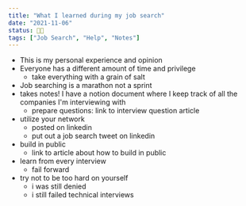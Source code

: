 ```yaml
---
title: "What I learned during my job search"
date: "2021-11-06"
status: 👩‍🌾
tags: ["Job Search", "Help", "Notes"]
---
```


- This is my personal experience and opinion
- Everyone has a different amount of time and privilege 
    - take everything with a grain of salt
- Job searching is a marathon not a sprint
- takes notes! I have a notion document where I keep track of all the companies I'm interviewing with 
    - prepare questions: link to interview question article
- utilize your network 
    - posted on linkedin 
    - put out a job search tweet on linkedin
- build in public
    - link to article about how to build in public
- learn from every interview 
    - fail forward
- try not to be too hard on yourself
    - i was still denied
    - i still failed technical interviews 
